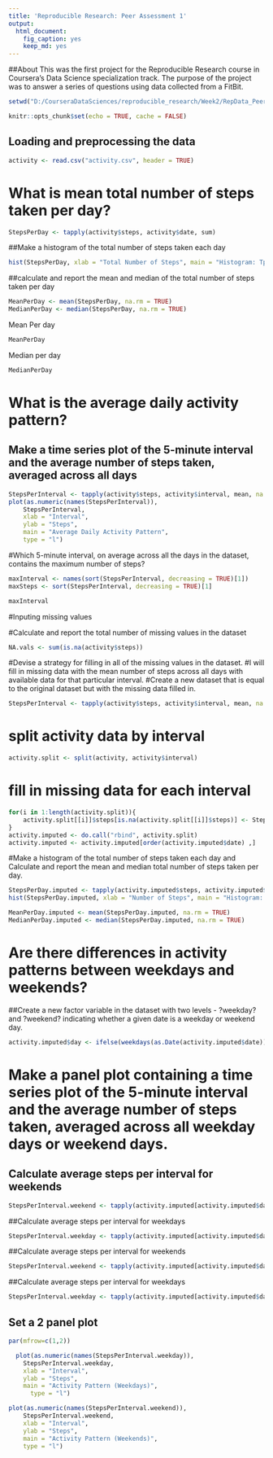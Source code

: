 ```yaml
---
title: 'Reproducible Research: Peer Assessment 1'
output:
  html_document:
    fig_caption: yes
    keep_md: yes
---
```


##About This was the first project for the Reproducible Research course in Coursera's Data Science specialization track. The purpose of the project was to answer a series of questions using data collected from a FitBit.


```r
setwd("D:/CourseraDataSciences/reproducible_research/Week2/RepData_PeerAssessment1")

knitr::opts_chunk$set(echo = TRUE, cache = FALSE)
```

## Loading and preprocessing the data

```r

activity <- read.csv("activity.csv", header = TRUE)
```

# What is mean total number of steps taken per day?

```r
StepsPerDay <- tapply(activity$steps, activity$date, sum)
```

##Make a histogram of the total number of steps taken each day

```r
hist(StepsPerDay, xlab = "Total Number of Steps", main = "Histogram: Tptal Steps per Day")
```

##calculate and report the mean and median of the total number of steps taken per day

```r

MeanPerDay <- mean(StepsPerDay, na.rm = TRUE)
MedianPerDay <- median(StepsPerDay, na.rm = TRUE)
```

Mean Per day


```r
MeanPerDay
```

Median per day

```r
MedianPerDay

```

# What is the average daily activity pattern?

## Make a time series plot of the 5-minute interval and the average number of steps taken, averaged across all days

```r

StepsPerInterval <- tapply(activity$steps, activity$interval, mean, na.rm = TRUE)
plot(as.numeric(names(StepsPerInterval)), 
	StepsPerInterval, 
	xlab = "Interval", 
	ylab = "Steps", 
	main = "Average Daily Activity Pattern", 
	type = "l")

```
	
#Which 5-minute interval, on average across all the days in the dataset, contains the maximum number of steps?

```r
maxInterval <- names(sort(StepsPerInterval, decreasing = TRUE)[1])
maxSteps <- sort(StepsPerInterval, decreasing = TRUE)[1]

maxInterval

```


#Inputing missing values

#Calculate and report the total number of missing values in the dataset

```r

NA.vals <- sum(is.na(activity$steps))
```

#Devise a strategy for filling in all of the missing values in the dataset.
#I will fill in missing data with the mean number of steps across all days with available data for that particular interval.
#Create a new dataset that is equal to the original dataset but with the missing data filled in.

```r

StepsPerInterval <- tapply(activity$steps, activity$interval, mean, na.rm = TRUE)
```


# split activity data by interval

```r

activity.split <- split(activity, activity$interval)
```

# fill in missing data for each interval

```r

for(i in 1:length(activity.split)){
	activity.split[[i]]$steps[is.na(activity.split[[i]]$steps)] <- StepsPerInterval[i]
}
activity.imputed <- do.call("rbind", activity.split)
activity.imputed <- activity.imputed[order(activity.imputed$date) ,]
```

#Make a histogram of the total number of steps taken each day and Calculate and report the mean and median total number of steps taken per day.


```r

StepsPerDay.imputed <- tapply(activity.imputed$steps, activity.imputed$date, sum)
hist(StepsPerDay.imputed, xlab = "Number of Steps", main = "Histogram: Steps per Day (Imputed data)")

MeanPerDay.imputed <- mean(StepsPerDay.imputed, na.rm = TRUE)
MedianPerDay.imputed <- median(StepsPerDay.imputed, na.rm = TRUE)
```

# Are there differences in activity patterns between weekdays and weekends?
##Create a new factor variable in the dataset with two levels - ?weekday? and ?weekend? indicating whether a given date is a weekday or weekend day.

```r

activity.imputed$day <- ifelse(weekdays(as.Date(activity.imputed$date)) == "Saturday" | weekdays(as.Date(activity.imputed$date)) == "Sunday", "weekend", "weekday")
```

# Make a panel plot containing a time series plot of the 5-minute interval and the average number of steps taken, averaged across all weekday days or weekend days.
## Calculate average steps per interval for weekends

```r

StepsPerInterval.weekend <- tapply(activity.imputed[activity.imputed$day == "weekend" ,]$steps, activity.imputed[activity.imputed$day == "weekend" ,]$interval, mean, na.rm = TRUE)
```

##Calculate average steps per interval for weekdays

```r

StepsPerInterval.weekday <- tapply(activity.imputed[activity.imputed$day == "weekday" ,]$steps, activity.imputed[activity.imputed$day == "weekday" ,]$interval, mean, na.rm = TRUE)
```


##Calculate average steps per interval for weekends

```r
StepsPerInterval.weekend <- tapply(activity.imputed[activity.imputed$day == "weekend" ,]$steps, activity.imputed[activity.imputed$day == "weekend" ,]$interval, mean, na.rm = TRUE)
```

##Calculate average steps per interval for weekdays

```r
StepsPerInterval.weekday <- tapply(activity.imputed[activity.imputed$day == "weekday" ,]$steps, activity.imputed[activity.imputed$day == "weekday" ,]$interval, mean, na.rm = TRUE)
```

## Set a 2 panel plot

```r
par(mfrow=c(1,2))

  plot(as.numeric(names(StepsPerInterval.weekday)), 
	StepsPerInterval.weekday, 
	xlab = "Interval", 
	ylab = "Steps", 
	main = "Activity Pattern (Weekdays)", 
      type = "l")

plot(as.numeric(names(StepsPerInterval.weekend)), 
	StepsPerInterval.weekend, 
	xlab = "Interval", 
	ylab = "Steps", 
	main = "Activity Pattern (Weekends)", 
	type = "l") 
```




